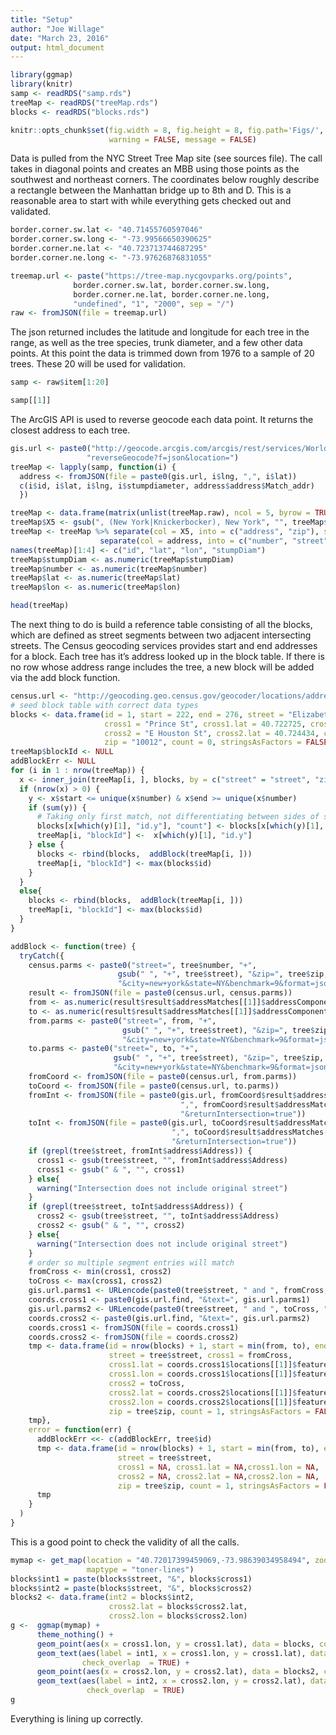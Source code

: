 ```yaml
---
title: "Setup"
author: "Joe Willage"
date: "March 23, 2016"
output: html_document
---
```


```r
library(ggmap)
library(knitr)
samp <- readRDS("samp.rds")
treeMap <- readRDS("treeMap.rds")
blocks <- readRDS("blocks.rds")
```


```r
knitr::opts_chunk$set(fig.width = 8, fig.height = 8, fig.path='Figs/', 
                      warning = FALSE, message = FALSE)
```

Data is pulled from the NYC Street Tree Map site (see sources file). The call takes in diagonal 
points and creates an MBB using those points as the southwest and northeast corners. The coordinates
below roughly describe a rectangle between the Manhattan bridge up to 8th and D. This is a 
reasonable area to start with while everything gets checked out and validated. 

```r
border.corner.sw.lat <- "40.71455760597046"
border.corner.sw.long <- "-73.99566650390625"
border.corner.ne.lat <- "40.723713744687295"
border.corner.ne.long <- "-73.97626876831055"

treemap.url <- paste("https://tree-map.nycgovparks.org/points",
              border.corner.sw.lat, border.corner.sw.long, 
              border.corner.ne.lat, border.corner.ne.long,
              "undefined", "1", "2000", sep = "/")
raw <- fromJSON(file = treemap.url)
```

The json returned includes the latitude and longitude for each tree in the range, as well as the 
tree species, trunk diameter, and a few other data points. At this point the data is trimmed down
from 1976 to a sample of 20 trees. These 20 will be used for validation. 

```r
samp <- raw$item[1:20]
```

```r
samp[[1]]
```


The ArcGIS API is used to reverse geocode each data point. It returns the closest address to each
tree.  

```r
gis.url <- paste0("http://geocode.arcgis.com/arcgis/rest/services/World/GeocodeServer/",
                 "reverseGeocode?f=json&location=")
treeMap <- lapply(samp, function(i) {
  address <- fromJSON(file = paste0(gis.url, i$lng, ",", i$lat))
  c(i$id, i$lat, i$lng, i$stumpdiameter, address$address$Match_addr)
  })

treeMap <- data.frame(matrix(unlist(treeMap.raw), ncol = 5, byrow = TRUE), stringsAsFactors = FALSE)
treeMap$X5 <- gsub(", (New York|Knickerbocker), New York", "", treeMap$X5)
treeMap <- treeMap %>% separate(col = X5, into = c("address", "zip"), sep = ", ") %>% 
                    separate(col = address, into = c("number", "street"), extra = "merge")
names(treeMap)[1:4] <- c("id", "lat", "lon", "stumpDiam")
treeMap$stumpDiam <- as.numeric(treeMap$stumpDiam)
treeMap$number <- as.numeric(treeMap$number)
treeMap$lat <- as.numeric(treeMap$lat)
treeMap$lon <- as.numeric(treeMap$lon)
```

```r
head(treeMap)
```

The next thing to do is build a reference table consisting of all the blocks, which are defined 
as street segments between two adjacent intersecting streets. The Census geocoding services 
provides start and end addresses for a block. Each tree has it's address looked up in the block 
table. If there is no row whose address range includes the tree, a new block will be added via the
add block function. 

```r
census.url <- "http://geocoding.geo.census.gov/geocoder/locations/address?"
# seed block table with correct data types
blocks <- data.frame(id = 1, start = 222, end = 276, street = "Elizabeth St", 
                     cross1 = "Prince St", cross1.lat = 40.722725, cross1.lon = -73.994156,
                     cross2 = "E Houston St", cross2.lat = 40.724434, cross2.lon = -73.99346, 
                     zip = "10012", count = 0, stringsAsFactors = FALSE)
treeMap$blockId <- NULL
addBlockErr <- NULL
for (i in 1 : nrow(treeMap)) {
  x <- inner_join(treeMap[i, ], blocks, by = c("street" = "street", "zip" = "zip"))
  if (nrow(x) > 0) {
    y <- x$start <= unique(x$number) & x$end >= unique(x$number)
    if (sum(y)) {
      # Taking only first match, not differentiating between sides of street
      blocks[x[which(y)[1], "id.y"], "count"] <- blocks[x[which(y)[1], "id.y"], "count"] + 1
      treeMap[i, "blockId"] <-  x[which(y)[1], "id.y"]
    } else {
      blocks <- rbind(blocks,  addBlock(treeMap[i, ]))
      treeMap[i, "blockId"] <- max(blocks$id)
    }
  }
  else{
    blocks <- rbind(blocks,  addBlock(treeMap[i, ]))
    treeMap[i, "blockId"] <- max(blocks$id)
  } 
}
```

```r
addBlock <- function(tree) {
  tryCatch({
    census.parms <- paste0("street=", tree$number, "+", 
                        gsub(" ", "+", tree$street), "&zip=", tree$zip, 
                        "&city=new+york&state=NY&benchmark=9&format=json")
    result <- fromJSON(file = paste0(census.url, census.parms))
    from <- as.numeric(result$result$addressMatches[[1]]$addressComponents$fromAddress)
    to <- as.numeric(result$result$addressMatches[[1]]$addressComponents$toAddress)
    from.parms <- paste0("street=", from, "+", 
                         gsub(" ", "+", tree$street), "&zip=", tree$zip, 
                         "&city=new+york&state=NY&benchmark=9&format=json")
    to.parms <- paste0("street=", to, "+", 
                       gsub(" ", "+", tree$street), "&zip=", tree$zip, 
                       "&city=new+york&state=NY&benchmark=9&format=json")
    fromCoord <- fromJSON(file = paste0(census.url, from.parms))
    toCoord <- fromJSON(file = paste0(census.url, to.parms))
    fromInt <- fromJSON(file = paste0(gis.url, fromCoord$result$addressMatches[[1]]$coordinates$x, 
                                      ",", fromCoord$result$addressMatches[[1]]$coordinates$y,
                                      "&returnIntersection=true"))
    toInt <- fromJSON(file = paste0(gis.url, toCoord$result$addressMatches[[1]]$coordinates$x, 
                                    ",", toCoord$result$addressMatches[[1]]$coordinates$y,
                                    "&returnIntersection=true"))
    if (grepl(tree$street, fromInt$address$Address)) {
      cross1 <- gsub(tree$street, "", fromInt$address$Address)
      cross1 <- gsub(" & ", "", cross1)
    } else{
      warning("Intersection does not include original street")
    }
    if (grepl(tree$street, toInt$address$Address)) {
      cross2 <- gsub(tree$street, "", toInt$address$Address)
      cross2 <- gsub(" & ", "", cross2)
    } else{
      warning("Intersection does not include original street")
    }
    # order so multiple segment entries will match
    fromCross <- min(cross1, cross2)
    toCross <- max(cross1, cross2)
    gis.url.parms1 <- URLencode(paste0(tree$street, " and ", fromCross, ", nyc"))
    coords.cross1 <- paste0(gis.url.find, "&text=", gis.url.parms1)
    gis.url.parms2 <- URLencode(paste0(tree$street, " and ", toCross, ", nyc"))
    coords.cross2 <- paste0(gis.url.find, "&text=", gis.url.parms2)
    coords.cross1 <- fromJSON(file = coords.cross1)
    coords.cross2 <- fromJSON(file = coords.cross2)
    tmp <- data.frame(id = nrow(blocks) + 1, start = min(from, to), end = max(from, to), 
                      street = tree$street, cross1 = fromCross, 
                      cross1.lat = coords.cross1$locations[[1]]$feature$geometry$y,
                      cross1.lon = coords.cross1$locations[[1]]$feature$geometry$x,
                      cross2 = toCross,
                      cross2.lat = coords.cross2$locations[[1]]$feature$geometry$y,
                      cross2.lon = coords.cross2$locations[[1]]$feature$geometry$x,
                      zip = tree$zip, count = 1, stringsAsFactors = FALSE)
    tmp},
    error = function(err) {
      addBlockErr <<- c(addBlockErr, tree$id)
      tmp <- data.frame(id = nrow(blocks) + 1, start = min(from, to), end = max(from, to), 
                        street = tree$street, 
                        cross1 = NA, cross1.lat = NA,cross1.lon = NA,
                        cross2 = NA, cross2.lat = NA,cross2.lon = NA,
                        zip = tree$zip, count = 1, stringsAsFactors = FALSE)
      tmp
    }
  )
}
```

This is a good point to check the validity of all the calls.  

```r
mymap <- get_map(location = "40.72017399459069,-73.98639034958494", zoom = 15, 
                 maptype = "toner-lines")
blocks$int1 = paste(blocks$street, "&", blocks$cross1)
blocks$int2 = paste(blocks$street, "&", blocks$cross2)
blocks2 <- data.frame(int2 = blocks$int2, 
                      cross2.lat = blocks$cross2.lat, 
                      cross2.lon = blocks$cross2.lon)
g <-  ggmap(mymap) + 
      theme_nothing() +
      geom_point(aes(x = cross1.lon, y = cross1.lat), data = blocks, color = "red", size = 5) +
      geom_text(aes(label = int1, x = cross1.lon, y = cross1.lat), data = blocks, color = "blue",
                check_overlap  = TRUE) +
      geom_point(aes(x = cross2.lon, y = cross2.lat), data = blocks2, color = "red",   size = 5) +
      geom_text(aes(label = int2, x = cross2.lon, y = cross2.lat), data = blocks2, color = "blue",
                 check_overlap  = TRUE)
g
```

Everything is lining up correctly. 